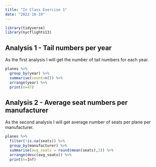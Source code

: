 ```yaml
---
title: "In Class Exercise 1"
date: "2022-10-19"
---
```



```r
library(tidyverse)
library(nycflights13)
```

## Analysis 1 - Tail numbers per year

As the first analysis I will get the number of tail numbers for each year.

```r
planes %>% 
  group_by(year) %>% 
  summarise(count=n()) %>% 
  arrange(year) %>% 
  print(n=47)
```
## Analysis 2 - Average seat numbers per manufacturer

As the second analysis I will get average number of seats per plane per manufacturer.

```r
planes %>% 
  filter(!is.na(seats)) %>%
  group_by(manufacturer) %>% 
  summarise(avg_seats = round(mean(seats),2)) %>%
  arrange(desc(avg_seats)) %>%
  print(n=Inf)
```

